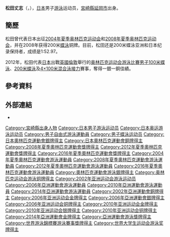 {{noteTA|G1=Aquatics}}
{{Infobox Swimmer
| swimmername = 松田丈志
| image       = Takeshi Matsuda 1.jpg
| fullname    =  
| nationality = {{JPN}}
| strokes     = [[蝶泳|蝶泳]]、[[自由泳|自由泳]]
| club        = COSMOS 薬品
| collegeteam = [[鹿屋体育大学|鹿屋体育大学]]大学院
| birth_date   = {{birth date and age|1984|6|23}}<ref name="OLYMPIC">[http://www.joc.or.jp/games/olympic/london/sports/swimming/team/matsudatakeshi.html 水泳・競泳の日本代表選手団一覧 - 選手 松田丈志] 2012 JAPANESE OLYMPIC COMMITTEE  第30回 オリンピック競技大会{{ja}}</ref>
| birth_place  = {{JPN}}[[宮崎縣|宮崎縣]][[延岡市|延岡市]]
| height      = {{height|m=1.84}}<ref name="OLYMPIC"/>
| weight      = {{weight|kg=81}}<ref name="OLYMPIC"/>
| medaltemplates =
{{MedalCountry|{{JPN}}}}
{{MedalSport|男子游泳}}
{{MedalCompetition|[[世界游泳錦標賽|世界游泳錦標賽]]}}
{{MedalSilver|[[2005年世界游泳錦標賽|2005年 蒙特利爾]]|200米蝶泳}}
{{MedalBronze|[[2009年世界游泳錦標賽|2009年 羅馬]]|200米蝶泳}}
{{MedalCompetition|[[夏季奧林匹克運動會|夏季奧林匹克運動會]]}}
{{MedalBronze|[[2008年夏季奧林匹克運動會|2008年 北京]]|[[2008年夏季奧林匹克運動會游泳比賽|200米蝶泳]]}}
{{MedalSilver|[[2012年夏季奧林匹克運動會|2012年 倫敦]]|[[2012年夏季奧林匹克運動會游泳比賽|4×100米混合泳接力]]}} 
{{MedalBronze|[[2012年夏季奧林匹克運動會|2012年 倫敦]]|[[2012年夏季奧林匹克運動會游泳比賽|200米蝶泳]]}}
{{MedalBronze|[[2016年夏季奥林匹克运动会|2016年里約熱內盧]]|[[2016年夏季奥林匹克运动会游泳比赛|4×200米自由式接力]]}}
{{MedalCompetition|亞洲運動會}}
{{MedalGold|[[2010年亞洲運動會|2010年 廣州]]|200米蝶泳}}
}}
{{世大運獎牌記錄
|項目=游泳
|a1=2003
|b1=1
|c1=200公尺蝶式
}}
{{japanese|japanese=松田 丈志|kana=まつだ たけし|romaji=Matsuda Takeshi}}
'''松田丈志'''（{{jpn|j=松田 丈志|hg=まつだ たけし|rm=Matsuda Takeshi}}，{{bd|1984年|6月23日||}}），[[日本|日本]]男子[[游泳|游泳]]运动员，[[宮崎縣|宮崎縣]][[延岡市|延岡市]]出身。

==簡歷==
松田曾代表日本出征[[2004年夏季奥林匹克运动会|2004年夏季奥林匹克运动会]]和[[2008年夏季奥林匹克运动会|2008年夏季奥林匹克运动会]]，并在2008年获得200米[[蝶泳|蝶泳]]铜牌。目前，松田还是200米蝶泳亚洲和日本纪录保持者，成绩是1:52.97。

2012年，松田代表[[2012年夏季奧林匹克運動會日本代表團|日本]]出戰[[英國|英國]][[倫敦|倫敦]]舉行的[[2012年夏季奥林匹克运动会|奥林匹克运动会]][[2012年夏季奧林匹克運動會游泳比賽|游泳比賽]][[2012年夏季奧林匹克運動會男子100米蝶泳比賽|男子100米蝶泳]]、[[2012年夏季奧林匹克運動會男子200米蝶泳比賽|200米蝶泳]]及[[2012年夏季奧林匹克運動會男子4×100米混合泳接力比賽|4×100米混合泳接力]]賽事，奪得一銀一銅佳績。

== 參考資料 ==
{{Reflist}}

== 外部連結 ==
* {{Twitter|tkc200}}

{{亚洲运动会游泳比赛男子200米蝶泳冠军}}

{{Authority control}}
{{DEFAULTSORT:Matsuda Takeshi}}
[[Category:宮崎縣出身人物|Category:宮崎縣出身人物]]
[[Category:日本男子游泳运动员|Category:日本男子游泳运动员]]
[[Category:日本奥运游泳运动员|Category:日本奥运游泳运动员]]
[[Category:男子自由式游泳運動員|Category:男子自由式游泳運動員]]
[[Category:男子蝶泳运动员|Category:男子蝶泳运动员]]
[[Category:日本奧林匹克運動會銀牌得主|Category:日本奧林匹克運動會銀牌得主]]
[[Category:日本奧林匹克運動會銅牌得主|Category:日本奧林匹克運動會銅牌得主]]
[[Category:2008年夏季奧林匹克運動會獎牌得主|Category:2008年夏季奧林匹克運動會獎牌得主]]
[[Category:2012年夏季奧林匹克運動會獎牌得主|Category:2012年夏季奧林匹克運動會獎牌得主]]
[[Category:2016年夏季奧林匹克運動會獎牌得主|Category:2016年夏季奧林匹克運動會獎牌得主]]
[[Category:2004年夏季奧林匹克運動會游泳運動員|Category:2004年夏季奧林匹克運動會游泳運動員]]
[[Category:2008年夏季奧林匹克運動會游泳運動員|Category:2008年夏季奧林匹克運動會游泳運動員]]
[[Category:2012年夏季奧林匹克運動會游泳運動員|Category:2012年夏季奧林匹克運動會游泳運動員]]
[[Category:2016年夏季奧林匹克運動會游泳運動員|Category:2016年夏季奧林匹克運動會游泳運動員]]
[[Category:奧林匹克運動會游泳銀牌得主|Category:奧林匹克運動會游泳銀牌得主]]
[[Category:奥林匹克运动会游泳铜牌得主|Category:奥林匹克运动会游泳铜牌得主]]
[[Category:2002年亚洲运动会游泳运动员|Category:2002年亚洲运动会游泳运动员]]
[[Category:2006年亞洲運動會游泳運動員|Category:2006年亞洲運動會游泳運動員]]
[[Category:2010年亞洲運動會游泳運動員|Category:2010年亞洲運動會游泳運動員]]
[[Category:2014年亞洲運動會游泳運動員|Category:2014年亞洲運動會游泳運動員]]
[[Category:2002年亞洲運動會銅牌得主|Category:2002年亞洲運動會銅牌得主]]
[[Category:2006年亚洲运动会金牌得主|Category:2006年亚洲运动会金牌得主]]
[[Category:2006年亞洲運動會銀牌得主|Category:2006年亞洲運動會銀牌得主]]
[[Category:2006年亚洲运动会铜牌得主|Category:2006年亚洲运动会铜牌得主]]
[[Category:2010年亚洲运动会金牌得主|Category:2010年亚洲运动会金牌得主]]
[[Category:2010年亚洲运动会银牌得主|Category:2010年亚洲运动会银牌得主]]
[[Category:2010年亚洲运动会铜牌得主|Category:2010年亚洲运动会铜牌得主]]
[[Category:2014年亞洲運動會金牌得主|Category:2014年亞洲運動會金牌得主]]
[[Category:亞洲運動會游泳獎牌得主|Category:亞洲運動會游泳獎牌得主]]
[[Category:世界游泳錦標賽游泳賽事獎牌得主|Category:世界游泳錦標賽游泳賽事獎牌得主]]
[[Category:世界大学生运动会游泳奖牌得主|Category:世界大学生运动会游泳奖牌得主]]